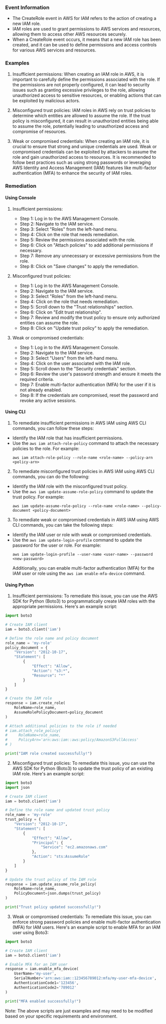 
### Event Information

- The CreateRole event in AWS for IAM refers to the action of creating a new IAM role.
- IAM roles are used to grant permissions to AWS services and resources, allowing them to access other AWS resources securely.
- When a CreateRole event occurs, it means that a new IAM role has been created, and it can be used to define permissions and access controls for various AWS services and resources.


### Examples

1. Insufficient permissions: When creating an IAM role in AWS, it is important to carefully define the permissions associated with the role. If the permissions are not properly configured, it can lead to security issues such as granting excessive privileges to the role, allowing unauthorized access to sensitive resources, or enabling actions that can be exploited by malicious actors.

2. Misconfigured trust policies: IAM roles in AWS rely on trust policies to determine which entities are allowed to assume the role. If the trust policy is misconfigured, it can result in unauthorized entities being able to assume the role, potentially leading to unauthorized access and compromise of resources.

3. Weak or compromised credentials: When creating an IAM role, it is crucial to ensure that strong and unique credentials are used. Weak or compromised credentials can be exploited by attackers to assume the role and gain unauthorized access to resources. It is recommended to follow best practices such as using strong passwords or leveraging AWS Identity and Access Management (IAM) features like multi-factor authentication (MFA) to enhance the security of IAM roles.

### Remediation

#### Using Console

1. Insufficient permissions:
   - Step 1: Log in to the AWS Management Console.
   - Step 2: Navigate to the IAM service.
   - Step 3: Select "Roles" from the left-hand menu.
   - Step 4: Click on the role that needs remediation.
   - Step 5: Review the permissions associated with the role.
   - Step 6: Click on "Attach policies" to add additional permissions if necessary.
   - Step 7: Remove any unnecessary or excessive permissions from the role.
   - Step 8: Click on "Save changes" to apply the remediation.

2. Misconfigured trust policies:
   - Step 1: Log in to the AWS Management Console.
   - Step 2: Navigate to the IAM service.
   - Step 3: Select "Roles" from the left-hand menu.
   - Step 4: Click on the role that needs remediation.
   - Step 5: Scroll down to the "Trust relationships" section.
   - Step 6: Click on "Edit trust relationship".
   - Step 7: Review and modify the trust policy to ensure only authorized entities can assume the role.
   - Step 8: Click on "Update trust policy" to apply the remediation.

3. Weak or compromised credentials:
   - Step 1: Log in to the AWS Management Console.
   - Step 2: Navigate to the IAM service.
   - Step 3: Select "Users" from the left-hand menu.
   - Step 4: Click on the user associated with the IAM role.
   - Step 5: Scroll down to the "Security credentials" section.
   - Step 6: Review the user's password strength and ensure it meets the required criteria.
   - Step 7: Enable multi-factor authentication (MFA) for the user if it is not already enabled.
   - Step 8: If the credentials are compromised, reset the password and revoke any active sessions.

#### Using CLI

1. To remediate insufficient permissions in AWS IAM using AWS CLI commands, you can follow these steps:

- Identify the IAM role that has insufficient permissions.
- Use the `aws iam attach-role-policy` command to attach the necessary policies to the role. For example:
  ```
  aws iam attach-role-policy --role-name <role-name> --policy-arn <policy-arn>
  ```

2. To remediate misconfigured trust policies in AWS IAM using AWS CLI commands, you can do the following:

- Identify the IAM role with the misconfigured trust policy.
- Use the `aws iam update-assume-role-policy` command to update the trust policy. For example:
  ```
  aws iam update-assume-role-policy --role-name <role-name> --policy-document <policy-document>
  ```

3. To remediate weak or compromised credentials in AWS IAM using AWS CLI commands, you can take the following steps:

- Identify the IAM user or role with weak or compromised credentials.
- Use the `aws iam update-login-profile` command to update the password for the user or role. For example:
  ```
  aws iam update-login-profile --user-name <user-name> --password <new-password>
  ```
  Additionally, you can enable multi-factor authentication (MFA) for the IAM user or role using the `aws iam enable-mfa-device` command.

#### Using Python

1. Insufficient permissions: To remediate this issue, you can use the AWS SDK for Python (Boto3) to programmatically create IAM roles with the appropriate permissions. Here's an example script:

```python
import boto3

# Create IAM client
iam = boto3.client('iam')

# Define the role name and policy document
role_name = 'my-role'
policy_document = {
    "Version": "2012-10-17",
    "Statement": [
        {
            "Effect": "Allow",
            "Action": "s3:*",
            "Resource": "*"
        }
    ]
}

# Create the IAM role
response = iam.create_role(
    RoleName=role_name,
    AssumeRolePolicyDocument=policy_document
)

# Attach additional policies to the role if needed
# iam.attach_role_policy(
#     RoleName=role_name,
#     PolicyArn='arn:aws:iam::aws:policy/AmazonS3FullAccess'
# )

print("IAM role created successfully!")
```

2. Misconfigured trust policies: To remediate this issue, you can use the AWS SDK for Python (Boto3) to update the trust policy of an existing IAM role. Here's an example script:

```python
import boto3
import json

# Create IAM client
iam = boto3.client('iam')

# Define the role name and updated trust policy
role_name = 'my-role'
trust_policy = {
    "Version": "2012-10-17",
    "Statement": [
        {
            "Effect": "Allow",
            "Principal": {
                "Service": "ec2.amazonaws.com"
            },
            "Action": "sts:AssumeRole"
        }
    ]
}

# Update the trust policy of the IAM role
response = iam.update_assume_role_policy(
    RoleName=role_name,
    PolicyDocument=json.dumps(trust_policy)
)

print("Trust policy updated successfully!")
```

3. Weak or compromised credentials: To remediate this issue, you can enforce strong password policies and enable multi-factor authentication (MFA) for IAM users. Here's an example script to enable MFA for an IAM user using Boto3:

```python
import boto3

# Create IAM client
iam = boto3.client('iam')

# Enable MFA for an IAM user
response = iam.enable_mfa_device(
    UserName='my-user',
    SerialNumber='arn:aws:iam::123456789012:mfa/my-user-mfa-device',
    AuthenticationCode1='123456',
    AuthenticationCode2='789012'
)

print("MFA enabled successfully!")
```

Note: The above scripts are just examples and may need to be modified based on your specific requirements and environment.

